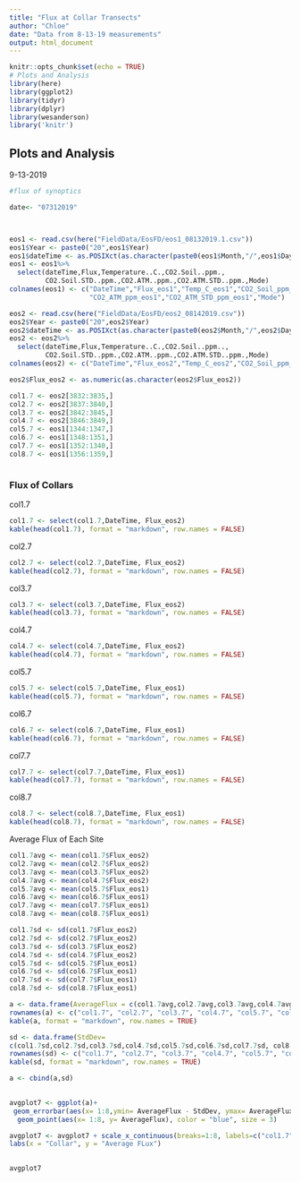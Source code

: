```yaml
---
title: "Flux at Collar Transects"
author: "Chloe"
date: "Data from 8-13-19 measurements"
output: html_document
---
```


```r
knitr::opts_chunk$set(echo = TRUE)
# Plots and Analysis
library(here)
library(ggplot2)
library(tidyr)
library(dplyr)
library(wesanderson)
library('knitr')

```

## Plots and Analysis
9-13-2019

```r
#flux of synoptics 

date<- "07312019"



eos1 <- read.csv(here("FieldData/EosFD/eos1_08132019.1.csv"))
eos1$Year <- paste0("20",eos1$Year)
eos1$dateTime <- as.POSIXct(as.character(paste0(eos1$Month,"/",eos1$Day,"/",eos1$Year," ",eos1$Time)), format = "%m/%d/%Y %H:%M:%OS")
eos1 <- eos1%>%
  select(dateTime,Flux,Temperature..C.,CO2.Soil..ppm.,
         CO2.Soil.STD..ppm.,CO2.ATM..ppm.,CO2.ATM.STD..ppm.,Mode)
colnames(eos1) <- c("DateTime","Flux_eos1","Temp_C_eos1","CO2_Soil_ppm_eos1","CO2_Soil_STD_ppm_eos1",
                    "CO2_ATM_ppm_eos1","CO2_ATM_STD_ppm_eos1","Mode")

eos2 <- read.csv(here("FieldData/EosFD/eos2_08142019.csv"))
eos2$Year <- paste0("20",eos2$Year)
eos2$dateTime <- as.POSIXct(as.character(paste0(eos2$Month,"/",eos2$Day,"/",eos2$Year," ",eos2$Time)), format = "%m/%d/%Y %H:%M:%OS")
eos2 <- eos2%>%
  select(dateTime,Flux,Temperature..C.,CO2.Soil..ppm..,
         CO2.Soil.STD..ppm.,CO2.ATM..ppm.,CO2.ATM.STD..ppm.,Mode)
colnames(eos2) <- c("DateTime","Flux_eos2","Temp_C_eos2","CO2_Soil_ppm_eos2","CO2_Soil_STD_ppm_eos2","CO2_ATM_ppm_eos2","CO2_ATM_STD_ppm_eos2","Mode")

eos2$Flux_eos2 <- as.numeric(as.character(eos2$Flux_eos2))

col1.7 <- eos2[3832:3835,]
col2.7 <- eos2[3837:3840,]
col3.7 <- eos2[3842:3845,]
col4.7 <- eos2[3846:3849,]
col5.7 <- eos1[1344:1347,]
col6.7 <- eos1[1348:1351,]
col7.7 <- eos1[1352:1340,]
col8.7 <- eos1[1356:1359,]



```


### Flux of Collars 

col1.7
```r

col1.7 <- select(col1.7,DateTime, Flux_eos2)
kable(head(col1.7), format = "markdown", row.names = FALSE)

```

col2.7
```r

col2.7 <- select(col2.7,DateTime, Flux_eos2)
kable(head(col2.7), format = "markdown", row.names = FALSE)

```
col3.7
```r

col3.7 <- select(col3.7,DateTime, Flux_eos2)
kable(head(col3.7), format = "markdown", row.names = FALSE)

```
col4.7
```r

col4.7 <- select(col4.7,DateTime, Flux_eos2)
kable(head(col4.7), format = "markdown", row.names = FALSE)

```
col5.7
```r

col5.7 <- select(col5.7,DateTime, Flux_eos1)
kable(head(col5.7), format = "markdown", row.names = FALSE)

```
col6.7
```r

col6.7 <- select(col6.7,DateTime, Flux_eos1)
kable(head(col6.7), format = "markdown", row.names = FALSE)

```
col7.7
```r

col7.7 <- select(col7.7,DateTime, Flux_eos1)
kable(head(col7.7), format = "markdown", row.names = FALSE)

```
col8.7
```r

col8.7 <- select(col8.7,DateTime, Flux_eos1)
kable(head(col8.7), format = "markdown", row.names = FALSE)

```
Average Flux of Each Site
```r
col1.7avg <- mean(col1.7$Flux_eos2)
col2.7avg <- mean(col2.7$Flux_eos2)
col3.7avg <- mean(col3.7$Flux_eos2)
col4.7avg <- mean(col4.7$Flux_eos2)
col5.7avg <- mean(col5.7$Flux_eos1)
col6.7avg <- mean(col6.7$Flux_eos1)
col7.7avg <- mean(col7.7$Flux_eos1)
col8.7avg <- mean(col8.7$Flux_eos1)

col1.7sd <- sd(col1.7$Flux_eos2)
col2.7sd <- sd(col2.7$Flux_eos2)
col3.7sd <- sd(col3.7$Flux_eos2)
col4.7sd <- sd(col4.7$Flux_eos2)
col5.7sd <- sd(col5.7$Flux_eos1)
col6.7sd <- sd(col6.7$Flux_eos1)
col7.7sd <- sd(col7.7$Flux_eos1)
col8.7sd <- sd(col8.7$Flux_eos1)

a <- data.frame(AverageFlux = c(col1.7avg,col2.7avg,col3.7avg,col4.7avg,col5.7avg,col6.7avg,col7.7avg, col8.7avg))
rownames(a) <- c("col1.7", "col2.7", "col3.7", "col4.7", "col5.7", "col6.7", "col7.7", "col8.7")
kable(a, format = "markdown", row.names = TRUE)

sd <- data.frame(StdDev=
c(col1.7sd,col2.7sd,col3.7sd,col4.7sd,col5.7sd,col6.7sd,col7.7sd, col8.7sd))
rownames(sd) <- c("col1.7", "col2.7", "col3.7", "col4.7", "col5.7", "col6.7", "col7.7", "col8.7")
kable(sd, format = "markdown", row.names = TRUE)

a <- cbind(a,sd)

 
avgplot7 <- ggplot(a)+
 geom_errorbar(aes(x= 1:8,ymin= AverageFlux - StdDev, ymax= AverageFlux + StdDev), width=0.2, size=1, color="blue") +
  geom_point(aes(x= 1:8, y= AverageFlux), color = "blue", size = 3)

avgplot7 <- avgplot7 + scale_x_continuous(breaks=1:8, labels=c("col1.7", "col2.7", "col3.7", "col4.7", "col5.7", "col6.7", "col7.7", "col8.7")) +
labs(x = "Collar", y = "Average FLux")
        

avgplot7

```
